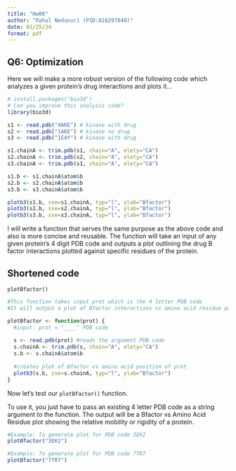 ```yaml
---
title: "Hw06"
author: "Rahul Nedunuri (PID:A16297840)"
date: 01/25/24
format: pdf
---
```


## Q6: Optimization
Here we will make a more robust version of the following code which analyzes a given protein's drug interactions and plots it...
```r
# install.packages("bio3d") 
# Can you improve this analysis code?
library(bio3d)

s1 <- read.pdb("4AKE") # kinase with drug
s2 <- read.pdb("1AKE") # kinase no drug
s3 <- read.pdb("1E4Y") # kinase with drug

s1.chainA <- trim.pdb(s1, chain="A", elety="CA")
s2.chainA <- trim.pdb(s2, chain="A", elety="CA")
s3.chainA <- trim.pdb(s1, chain="A", elety="CA")

s1.b <- s1.chainA$atom$b
s2.b <- s2.chainA$atom$b
s3.b <- s3.chainA$atom$b

plotb3(s1.b, sse=s1.chainA, typ="l", ylab="Bfactor")
plotb3(s2.b, sse=s2.chainA, typ="l", ylab="Bfactor")
plotb3(s3.b, sse=s3.chainA, typ="l", ylab="Bfactor")

```

I will write a function that serves the same purpose as the above code and also is more concise and reusable. 
The function will take an input of any given protein's 4 digit PDB code and outputs a plot outlining the drug B factor interactions plotted against specific residues of the protein.

## Shortened code  

`plotBfactor()`
```r
#This function takes input prot which is the 4 letter PDB code
#It will output a plot of Bfactor interactions vs amino acid residue position of prot

plotBfactor <- function(prot) { 
  #input: prot = "____" PDB code
  
  s <- read.pdb(prot) #reads the argument PDB code
  s.chainA <- trim.pdb(s, chain="A", elety="CA")
  s.b <- s.chainA$atom$b
  
  #creates plot of Bfactor vs amino acid position of prot
  plotb3(s.b, sse=s.chainA, typ="l", ylab="Bfactor")
}
```


Now let's test our `plotBfactor()` function.

To use it, you just have to pass an existing 4 letter PDB code as a string argument to the function. The output will be a Bfactor vs Amino Acid Residue plot showing the relative mobility or rigidity of a protein. 

```r
#Example: To generate plot for PDB code 3EK2
plotBfactor("3EK2")
```

```r
#Example: To generate plot for PDB code 7TR7
plotBfactor("7TR7")
```


